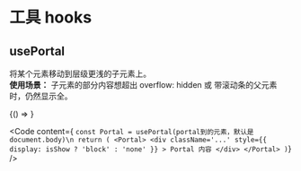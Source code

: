 
# 工具 hooks

## usePortal
将某个元素移动到层级更浅的子元素上。  
**使用场景：** 子元素的部分内容想超出 overflow: hidden 或 带滚动条的父元素时，仍然显示全。

<Demo className="space-x-3">
  <BrowserOnly>
    {() => <UsePortalDemo />}
  </BrowserOnly>
</Demo>

<Code
  content={
`const Portal = usePortal(portal到的元素，默认是 document.body)\n
return (
  <Portal>
    <div
      className='...'
      style={{
        display: isShow ? 'block' : 'none'
      }}
    >
      Portal 内容
    </div>
  </Portal>
)`}
/>
